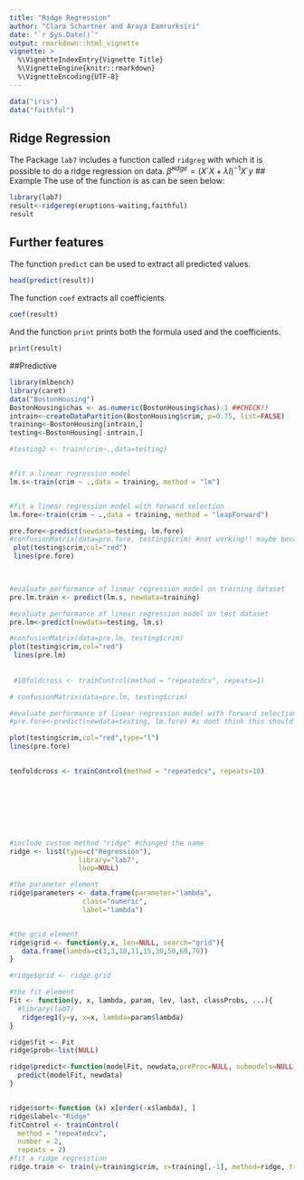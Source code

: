 ```yaml
---
title: "Ridge Regression"
author: "Clara Schartner and Araya Eamrurksiri"
date: "`r Sys.Date()`"
output: rmarkdown::html_vignette
vignette: >
  %\VignetteIndexEntry{Vignette Title}
  %\VignetteEngine{knitr::rmarkdown}
  %\VignetteEncoding{UTF-8}
---
```

```r
data("iris")
data("faithful")
```
## Ridge Regression
The Package `lab7` includes a function called `ridgreg` with which it is possible to do a ridge regression on data.
$\hat \beta^{ridge}=(X´X+ \lambda I)^{-1} X´y$ 
## Example
The use of the function is as can be seen below:
```r
library(lab7)
result<-ridgereg(eruptions~waiting,faithful)
result
```
## Further features
The function `predict` can be used to extract all predicted values.
```r
head(predict(result))
```
The function `coef` extracts all coefficients.
```r
coef(result)
```
And the function `print` prints both the formula used and the coefficients.
```r
print(result)
```

##Predictive
```r
library(mlbench)
library(caret)
data("BostonHousing")
BostonHousing$chas <- as.numeric(BostonHousing$chas)-1 ##CHECK!!
intrain<-createDataPartition(BostonHousing$crim, p=0.75, list=FALSE)
training<-BostonHousing[intrain,]
testing<-BostonHousing[-intrain,]

#testing2 <- train(crim~.,data=testing)


#fit a linear regression model 
lm.s<-train(crim ~ .,data = training, method = "lm")


#fit a linear regression model with forward selection
lm.fore<-train(crim ~ .,data = training, method = "leapForward")

pre.fore<-predict(newdata=testing, lm.fore)
#confusionMatrix(data=pre.fore, testing$crim) #not working!! maybe because metric?
 plot(testing$crim,col="red")
 lines(pre.fore)


 
#evaluate performance of linear regression model on training dataset
pre.lm.train <- predict(lm.s, newdata=training)

#evaluate performance of linear regression model on test dataset
pre.lm<-predict(newdata=testing, lm.s)

#confusionMatrix(data=pre.lm, testing$crim)
plot(testing$crim,col="red")
 lines(pre.lm)
 
 
 #10foldcross <- trainControl(method = "repeatedcv", repeats=1)

# confusionMatrix(data=pre.lm, testing$crim)

#evaluate performance of linear regression model with forward selection on test dataset
#pre.fore<-predict(newdata=testing, lm.fore) #i dont think this should be like this, see below

plot(testing$crim,col="red",type="l")
lines(pre.fore)

 
tenfoldcross <- trainControl(method = "repeatedcv", repeats=10)








#include custom method "ridge" #changed the name 
ridge <- list(type=c("Regression"), 
                 library="lab7",
                 loop=NULL)

#the parameter element
ridge$parameters <- data.frame(parameter="lambda",
                  class="numeric",
                  label="lambda")


#the grid element
ridge$grid <- function(y,x, len=NULL, search="grid"){
   data.frame(lambda=c(1,3,10,11,15,30,50,60,70))
}

#ridge$grid <- ridge.grid

#the fit element
Fit <- function(y, x, lambda, param, lev, last, classProbs, ...){
  #library(lab7)
   ridgereg1(y=y, x=x, lambda=param$lambda) 
}

ridge$fit <- Fit
ridge$prob<-list(NULL)

ridge$predict<-function(modelFit, newdata,preProc=NULL, submodels=NULL){
  predict(modelFit, newdata)
}


ridge$sort<-function (x) x[order(-x$lambda), ]
ridge$label<-"Ridge"
fitControl <- trainControl(
  method = "repeatedcv",
  number = 2,
  repeats = 2)
#fit a ridge regresstion 
ridge.train <- train(y=training$crim, x=training[,-1], method=ridge, trControl = fitControl)
              
```

